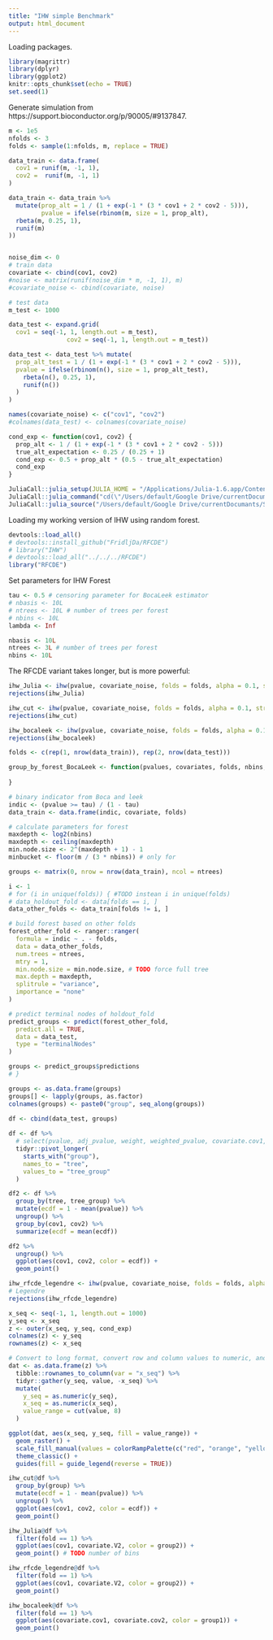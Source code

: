 ```yaml
---
title: "IHW simple Benchmark"
output: html_document
---
```



Loading packages.
```r
library(magrittr)
library(dplyr)
library(ggplot2)
knitr::opts_chunk$set(echo = TRUE)
set.seed(1)
```

Generate simulation from https://support.bioconductor.org/p/90005/#9137847. 

```r
m <- 1e5
nfolds <- 3
folds <- sample(1:nfolds, m, replace = TRUE)

data_train <- data.frame(
  cov1 = runif(m, -1, 1),
  cov2 =  runif(m, -1, 1)
)

data_train <- data_train %>%
  mutate(prop_alt = 1 / (1 + exp(-1 * (3 * cov1 + 2 * cov2 - 5))),
         pvalue = ifelse(rbinom(m, size = 1, prop_alt),
  rbeta(m, 0.25, 1),
  runif(m)
))


noise_dim <- 0
# train data
covariate <- cbind(cov1, cov2)
#noise <- matrix(runif(noise_dim * m, -1, 1), m)
#covariate_noise <- cbind(covariate, noise)

# test data
m_test <- 1000

data_test <- expand.grid(
  cov1 = seq(-1, 1, length.out = m_test), 
                cov2 = seq(-1, 1, length.out = m_test))

data_test <- data_test %>% mutate(
  prop_alt_test = 1 / (1 + exp(-1 * (3 * cov1 + 2 * cov2 - 5))),
  pvalue = ifelse(rbinom(n(), size = 1, prop_alt_test),
    rbeta(n(), 0.25, 1),
    runif(n())
  )
)

names(covariate_noise) <- c("cov1", "cov2")
#colnames(data_test) <- colnames(covariate_noise)
```

```r
cond_exp <- function(cov1, cov2) {
  prop_alt <- 1 / (1 + exp(-1 * (3 * cov1 + 2 * cov2 - 5)))
  true_alt_expectation <- 0.25 / (0.25 + 1)
  cond_exp <- 0.5 + prop_alt * (0.5 - true_alt_expectation)
  cond_exp
}
```

```r
JuliaCall::julia_setup(JULIA_HOME = "/Applications/Julia-1.6.app/Contents/Resources/julia/bin/")
JuliaCall::julia_command("cd(\"/Users/default/Google Drive/currentDocumants/Studium/Master/3.Semester/Masterarbeit/Code/IndependentHypothesisWeightingTrees.jl\")")
JuliaCall::julia_source("/Users/default/Google Drive/currentDocumants/Studium/Master/3.Semester/Masterarbeit/Code/IndependentHypothesisWeightingTrees.jl/example/wrapper.jl")
```

Loading my working version of IHW using random forest. 
```r
devtools::load_all()
# devtools::install_github("FridljDa/RFCDE")
# library("IHW")
# devtools::load_all("../../../RFCDE")
library("RFCDE")
```


Set parameters for IHW Forest
```r
tau <- 0.5 # censoring parameter for BocaLeek estimator
# nbasis <- 10L
# ntrees <- 10L # number of trees per forest
# nbins <- 10L
lambda <- Inf

nbasis <- 10L
ntrees <- 3L # number of trees per forest
nbins <- 10L
```

The RFCDE variant takes longer, but is more powerful:
```r
ihw_Julia <- ihw(pvalue, covariate_noise, folds = folds, alpha = 0.1, strat = "Julia", ntrees = ntrees, lambda = lambda, nbins = nbins, nbasis = nbasis)
rejections(ihw_Julia)
```


```r
ihw_cut <- ihw(pvalue, covariate_noise, folds = folds, alpha = 0.1, strat = "cut", lambda = lambda, nbins = nbins)
rejections(ihw_cut)
```

```r
ihw_bocaleek <- ihw(pvalue, covariate_noise, folds = folds, alpha = 0.1, strat = "BocaLeek", ntrees = ntrees, nbins = nbins, lambda = lambda, nbasis = nbasis, tau = tau)
rejections(ihw_bocaleek)
```

```r
folds <- c(rep(1, nrow(data_train)), rep(2, nrow(data_test)))

group_by_forest_BocaLeek <- function(pvalues, covariates, folds, nbins, tau, ntrees){
  
}
```

```r
# binary indicator from Boca and leek
indic <- (pvalue >= tau) / (1 - tau)
data_train <- data.frame(indic, covariate, folds)

# calculate parameters for forest
maxdepth <- log2(nbins)
maxdepth <- ceiling(maxdepth)
min.node.size <- 2^(maxdepth + 1) - 1
minbucket <- floor(m / (3 * nbins)) # only for

groups <- matrix(0, nrow = nrow(data_train), ncol = ntrees)

i <- 1
# for (i in unique(folds)) { #TODO instean i in unique(folds)
# data_holdout_fold <- data[folds == i, ]
data_other_folds <- data_train[folds != i, ]

# build forest based on other folds
forest_other_fold <- ranger::ranger(
  formula = indic ~ . - folds,
  data = data_other_folds,
  num.trees = ntrees,
  mtry = 1,
  min.node.size = min.node.size, # TODO force full tree
  max.depth = maxdepth,
  splitrule = "variance",
  importance = "none"
)

# predict terminal nodes of holdout_fold
predict_groups <- predict(forest_other_fold,
  predict.all = TRUE,
  data = data_test,
  type = "terminalNodes"
)

groups <- predict_groups$predictions
# }

groups <- as.data.frame(groups)
groups[] <- lapply(groups, as.factor)
colnames(groups) <- paste0("group", seq_along(groups))
```

```r
df <- cbind(data_test, groups)
  
df <- df %>%
  # select(pvalue, adj_pvalue, weight, weighted_pvalue, covariate.cov1, covariate.cov2, fold, group1) %>%
  tidyr::pivot_longer(
    starts_with("group"),
    names_to = "tree",
    values_to = "tree_group"
  )

df2 <- df %>%
  group_by(tree, tree_group) %>%
  mutate(ecdf = 1 - mean(pvalue)) %>%
  ungroup() %>%
  group_by(cov1, cov2) %>%
  summarize(ecdf = mean(ecdf))

df2 %>%
  ungroup() %>%
  ggplot(aes(cov1, cov2, color = ecdf)) +
  geom_point()
```

```r
ihw_rfcde_legendre <- ihw(pvalue, covariate_noise, folds = folds, alpha = 0.1, strat = "RFCDE", ntrees = ntrees, nbins = nbins, lambda = lambda, nbasis = nbasis, basis_system = "cosine")
# Legendre
rejections(ihw_rfcde_legendre)
```

```r
x_seq <- seq(-1, 1, length.out = 1000)
y_seq <- x_seq
z <- outer(x_seq, y_seq, cond_exp)
colnames(z) <- y_seq
rownames(z) <- x_seq

# Convert to long format, convert row and column values to numeric, and create groups for colors
dat <- as.data.frame(z) %>%
  tibble::rownames_to_column(var = "x_seq") %>%
  tidyr::gather(y_seq, value, -x_seq) %>%
  mutate(
    y_seq = as.numeric(y_seq),
    x_seq = as.numeric(x_seq),
    value_range = cut(value, 8)
  )

ggplot(dat, aes(x_seq, y_seq, fill = value_range)) +
  geom_raster() +
  scale_fill_manual(values = colorRampPalette(c("red", "orange", "yellow"))(nbins)) +
  theme_classic() +
  guides(fill = guide_legend(reverse = TRUE))
```

```r
ihw_cut@df %>%
  group_by(group) %>%
  mutate(ecdf = 1 - mean(pvalue)) %>%
  ungroup() %>%
  ggplot(aes(cov1, cov2, color = ecdf)) +
  geom_point()
```


```r
ihw_Julia@df %>%
  filter(fold == 1) %>%
  ggplot(aes(cov1, covariate.V2, color = group2)) +
  geom_point() # TODO number of bins
```

```r
ihw_rfcde_legendre@df %>%
  filter(fold == 1) %>%
  ggplot(aes(cov1, covariate.V2, color = group2)) +
  geom_point()
```

```r
ihw_bocaleek@df %>%
  filter(fold == 1) %>%
  ggplot(aes(covariate.cov1, covariate.cov2, color = group1)) +
  geom_point()
```
